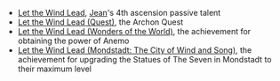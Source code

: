 {{Disambiguation}}
* [[Let the Wind Lead]], [[Jean]]'s 4th ascension passive talent
* [[Let the Wind Lead (Quest)]], the Archon Quest
* [[Let the Wind Lead (Wonders of the World)]], the achievement for obtaining the power of Anemo
* [[Let the Wind Lead (Mondstadt: The City of Wind and Song)]], the achievement for upgrading the Statues of The Seven in Mondstadt to their maximum level